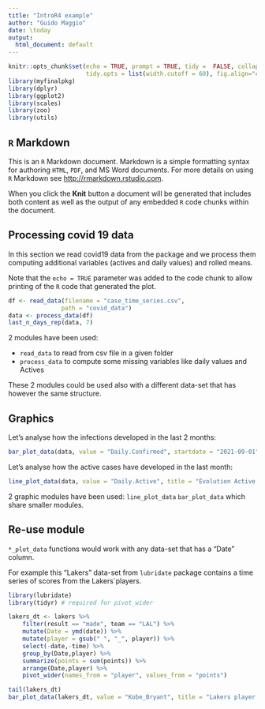---
title: "IntroR4 example"
author: "Guido Maggio"
date: \today
output:
  html_document: default
---

```{r setup, include=FALSE}
knitr::opts_chunk$set(echo = TRUE, prompt = TRUE, tidy =  FALSE, collapse = FALSE, comment = '', warning = FALSE, message = FALSE,
                      tidy.opts = list(width.cutoff = 60), fig.align="center")
library(myfinalpkg)
library(dplyr)
library(ggplot2)
library(scales)
library(zoo)
library(utils)
```

## `R` Markdown

This is an `R` Markdown document. Markdown is a simple formatting syntax for authoring `HTML`, `PDF`, and MS Word documents. For more details on using `R` Markdown see <http://rmarkdown.rstudio.com>.

When you click the **Knit** button a document will be generated that includes both content as well as the output of any embedded `R` code chunks within the document.


## Processing covid 19 data

In this section we read covid19 data from the package and we process them computing additional variables (actives and daily values) and rolled means.

Note that the `echo = TRUE` parameter was added to the code chunk to allow printing of the `R` code that generated the plot.

```{r data, echo=TRUE}
df <- read_data(filename = "case_time_series.csv",
               path = "covid_data")
data <- process_data(df)
last_n_days_rep(data, 7)
```
2 modules have been used: 

- `read_data` to read from csv file in a given folder
- `process_data` to compute some missing variables like daily values and Actives

These 2 modules could be used also with a different data-set that has however the same structure.

## Graphics

Let's analyse how the infections developed in the last 2 months:

```{r graph1, echo=TRUE, out.height = "50%", warning = FALSE}
bar_plot_data(data, value = "Daily.Confirmed", startdate = "2021-09-01", title = "Last 2 months Confirmed cases", rollm = TRUE)
```

Let's analyse how the active cases have developed in the last month:

```{r graph2, echo=TRUE, out.height = "50%", warning = FALSE}
line_plot_data(data, value = "Daily.Active", title = "Evolution Active cases")
```

2 graphic modules have been used: `line_plot_data` `bar_plot_data` which share smaller modules.

## Re-use module

`*_plot_data` functions would work with any data-set that has a "Date" column. 

For example this "Lakers" data-set from `lubridate` package contains a time series of scores from the Lakers`players.

```{r lakers, echo=FALSE, out.height = "50%", warning = FALSE}
library(lubridate)
library(tidyr) # required for pivot_wider

lakers_dt <- lakers %>% 
    filter(result == "made", team == "LAL") %>%
    mutate(Date = ymd(date)) %>% 
    mutate(player = gsub(" ", "_", player)) %>%
    select(-date,-time) %>% 
    group_by(Date,player) %>%
    summarize(points = sum(points)) %>%
    arrange(Date,player) %>%
    pivot_wider(names_from = "player", values_from = "points")
```

```{r lakers 2, echo=TRUE, out.height = "50%", warning = FALSE}
tail(lakers_dt)
bar_plot_data(lakers_dt, value = "Kobe_Bryant", title = "Lakers player points", rollm = FALSE)
```

